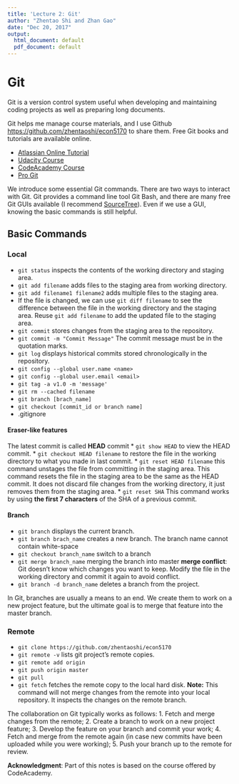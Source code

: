 ```yaml
---
title: 'Lecture 2: Git'
author: "Zhentao Shi and Zhan Gao"
date: "Dec 20, 2017"
output:
  html_document: default
  pdf_document: default
---
```



# Git

Git is a version control system useful when developing and maintaining
coding projects as well as preparing long documents.

Git helps me manage course materials, and I use Github [https://github.com/zhentaoshi/econ5170](https://github.com/zhentaoshi/econ5170) to share them.
Free Git books and tutorials are available online.

* [Atlassian Online Tutorial](https://www.atlassian.com/git/tutorials)
* [Udacity Course](https://www.udacity.com/course/how-to-use-git-and-github--ud775)
* [CodeAcademy Course](https://www.codecademy.com/learn/learn-git)
* [Pro Git](http://git-scm.com/book/en/v2)

We introduce some essential Git commands.
There are two ways to interact with Git. Git provides a command line tool Git Bash,
and there are many free Git GUIs available (I recommend [SourceTree](https://www.sourcetreeapp.com/)).
Even if we use a GUI, knowing the basic commands is still helpful.

## Basic Commands

### Local

* `git status` inspects the contents of the working directory and staging area.
* `git add filename` adds files to the staging area from working directory.
* `git add filename1 filename2` adds multiple files to the staging area.
* If the file is changed, we can use `git diff filename` to see the difference between the file in the working directory and the staging area. Reuse `git add filename` to add the updated file to the staging area.
* `git commit` stores changes from the staging area to the repository.
* `git commit -m "Commit Message"` The commit message must be in the quotation marks.
* `git log` displays historical commits stored chronologically in the repository.
* `git config --global user.name <name>`
* `git config --global user.email <email>`
* `git tag -a v1.0 -m 'message'`
* `git rm --cached filename`
* `git branch [brach_name]`
* `git checkout [commit_id or branch name]`
* .gitignore

#### Eraser-like features

The latest commit is called **HEAD** commit
* `git show HEAD`  to view the HEAD commit.
* `git checkout HEAD filename` to restore the file in the working directory to what you made in last commit.
* `git reset HEAD filename` this command unstages the file from committing in the staging area. This command resets the file in the staging area to be the same as the HEAD commit. It does not discard file changes from the working directory, it just removes them from the staging area.
* `git reset SHA` This command works by using **the first 7 characters** of the SHA of a previous commit.

#### Branch
* `git branch` displays the current branch.
* `git branch brach_name` creates a new branch. The branch name cannot contain white-space
* `git checkout branch_name` switch to a branch
* `git merge branch_name` merging the branch into master
**merge conflict**: Git doesn't know which changes you want to keep. Modify the file in the working directory and commit it again to avoid conflict.
* `git branch -d branch_name` deletes a branch from the project.

In Git, branches are usually a means to an end. We create them to work on a new project feature, but the ultimate goal is to merge that feature into the master branch.

### Remote
* `git clone https://github.com/zhentaoshi/econ5170`
* `git remote -v` lists git project's remote copies.
* `git remote add origin`
* `git push origin master`
* `git pull`
* `git fetch` fetches the remote copy to the local hard disk. **Note:** This command will not merge changes from the remote into your local repository. It inspects the changes on the remote branch.


The collaboration on Git typically works as follows:
1. Fetch and merge changes from the remote;
2. Create a branch to work on a new project feature;
3. Develop the feature on your branch and commit your work;
4. Fetch and merge from the remote again (in case new commits have been uploaded while you were working);
5. Push your branch up to the remote for review.

**Acknowledgment**: Part of this notes is based on the course offered by CodeAcademy.
